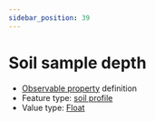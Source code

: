 ```yaml
---
sidebar_position: 39
---
```



# Soil sample depth

- [Observable property](/viewers/dawe-vocabs?uri=https://linked.data.gov.au/def/nrm/93932e83-41aa-48e6-b05c-ecde9bfcca99) definition
- Feature type: [soil profile](http://linked.data.gov.au/def/tern-cv/80c39b95-0912-4267-bb66-2fa081683723)
- Value type: [Float](https://w3id.org/tern/ontologies/tern/Float)

<Example
  protocolModule="soil-pit-characterization"
  observableProperty="https://linked.data.gov.au/def/nrm/93932e83-41aa-48e6-b05c-ecde9bfcca99"
/>
